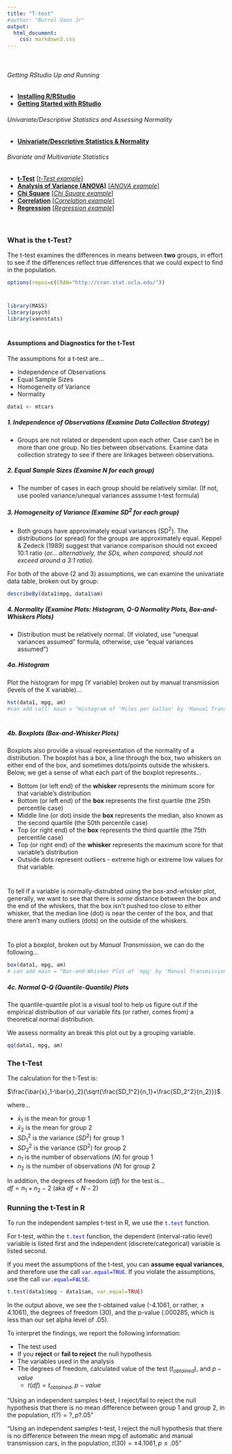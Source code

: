 ```yaml
---
title: "T-test"
#author: "Burrel Vann Jr"
output: 
  html_document: 
    css: markdown3.css
---
```

<br>

###### Getting RStudio Up and Running
* [**Installing R/RStudio**](installing.html)
* [**Getting Started with RStudio**](getting-started.html)

###### Univariate/Descriptive Statistics and Assessing Normality
* [**Univariate/Descriptive Statistics & Normality**](univariate-normality.html)

###### Bivariate and Multivariate Statistics
* [**t-Test**](t-test.html) [[*t-Test example*]](t-test-example.html)
* [**Analysis of Variance (ANOVA)**](anova.html) [[*ANOVA example*]](anova-example.html)
* [**Chi Square**](chi-square.html) [[*Chi Square example*]](chi-square-example.html)
* [**Correlation**](correlation.html) [[*Correlation example*]](correlation-example.html)
* [**Regression**](regression.html) [[*Regression example*]](regression-example.html)
<br><br>

#


### What is the t-Test?

The t-test examines the differences in means between **two** groups, in effort to see if the differences reflect true differences that we could expect to find in the population. 



```r
options(repos=c(CRAN="http://cran.stat.ucla.edu/"))
```

# 


```r
library(MASS)
library(psych)
library(vannstats)
```

#

#### Assumptions and Diagnostics for the t-Test

The assumptions for a t-test are...

* Independence of Observations
* Equal Sample Sizes
* Homogeneity of Variance
* Normality

```r
data1 <- mtcars
```


##### 1. Independence of Observations (Examine Data Collection Strategy)
* Groups are not related or dependent upon each other. Case can’t be in more than one group. No ties between observations. Examine data collection strategy to see if there are linkages between observations. 

##### 2. Equal Sample Sizes (Examine N for each group)
* The number of cases in each group should be relatively similar. (If not, use pooled variance/unequal variances asssume t-test formula)

##### 3. Homogeneity of Variance (Examine SD^2^ for each group)
* Both groups have approximately equal variances (SD^2^). The distributions (or spread) for the groups are approximately equal. Keppel & Zedeck (1989) suggest that variance comparison should not exceed 10:1 ratio (*or... alternatively, the SDs, when compared, should not exceed around a 3:1 ratio*). 

For both of the above (2 and 3) assumptions, we can examine the univariate data table, broken out by group:

```r
describeBy(data1$mpg, data1$am)
```


##### 4. Normality (Examine Plots: Histogram, Q-Q Normality Plots, Box-and-Whiskers Plots)
* Distribution must be relatively normal. (If violated, use “unequal variances assumed” formula, otherwise, use “equal variances assumed”)



##### 4a. Histogram

Plot the histogram for mpg (Y variable) broken out by manual transmission (levels of the X variable)...  

```r
hst(data1, mpg, am)
#can add call: main = "Histogram of 'Miles per Gallon' by 'Manual Transmission Type'"
```

#


##### 4b. Boxplots (Box-and-Whisker Plots)

Boxplots also provide a visual representation of the normality of a distribution. The boxplot has a box, a line through the box, two whiskers on either end of the box, and sometimes dots/points outside the whiskers. Below, we get a sense of what each part of the boxplot represents...

+ Bottom (or left end) of the **whisker** represents the minimum score for that variable's distribution
+ Bottom (or left end) of the **box** represents the first quartile (the 25th percentile case)
+ Middle line (or dot) inside the **box** represents the median, also known as the second quartile (the 50th percentile case)
+ Top (or right end) of the **box** represents the third quartile (the 75th percentile case)
+ Top (or right end) of the **whisker** represents the maximum score for that variable's distribution
+ Outside dots represent outliers - extreme high or extreme low values for that variable. 

#
#

To tell if a variable is normally-distrubted using the box-and-whisker plot, generally, we want to see that there is *some* distance between the box and the end of the whiskers, that the box isn't pushed too close to either whisker, that the median line (dot) is near the center of the box, and that there aren't many outliers (dots) on the outside of the whiskers.

#


To plot a boxplot, broken out by *Manual Transmission*, we can do the following...


```r
box(data1, mpg, am)
# can add main = "Bar-and-Whisker Plot of 'mpg' by 'Manual Transmission Type'"
```


##### 4c. Normal Q-Q (Quantile-Quantile) Plots

The quantile-quantile plot is a visual tool to help us figure out if the empirical distribution of our variable fits (or rather, comes from) a theoretical normal distribution.

We assess normality an break this plot out by a grouping variable. 

```r
qq(data1, mpg, am)
```


### The t-Test

The calculation for the t-Test is:

 $\frac{\bar{x}_1-\bar{x}_2}{\sqrt{\frac{SD_1^2}{n_1}+\frac{SD_2^2}{n_2}}}$
 
where... <br>

* $\bar{x}_1$ is the mean for group 1 <br>
* $\bar{x}_2$ is the mean for group 2 <br>
* $SD_1^2$ is the variance ($SD^2$) for group 1 <br>
* $SD_2^2$ is the variance ($SD^2$) for group 2 <br>
* $n_1$ is the number of observations ($N$) for group 1 <br>
* $n_2$ is the number of observations ($N$) for group 2 <br>

In addition, the degrees of freedom ($df$) for the test is...<br> 
$df = n_1 + n_2 -2$ (aka $df = N-2$)


### Running the t-Test in R


To run the independent samples t-test in R, we use the <span style="color:blue">`t.test`</span> function.

For t-test, within the <span style="color:blue">`t.test`</span> function, the dependent (interval-ratio level) variable is listed first and the independent (discrete/categorical) variable is listed second. 

If you meet the assumptions of the t-test, you can **assume equal variances**, and therefore use the call <span style="color:blue">`var.equal=TRUE`</span>. If you violate the assumptions, use the call <span style="color:blue">`var.equal=FALSE`</span>.


```r
t.test(data1$mpg ~ data1$am, var.equal=TRUE)
```

In the output above, we see the t-obtained value (-4.1061, or rather, $\pm$ 4.1061), the degrees of freedom (30), and the p-value (.000285, which is less than our set alpha level of .05).

To interpret the findings, we report the following information:

* The test used
* If you **reject** or **fail to reject** the null hypothesis
* The variables used in the analysis
* The degrees of freedom, calculated value of the test ($t_{obtained}$), and $p-value$
  + $t(df) = t_{obtained}$, $p-value$

“Using an independent samples t-test, I reject/fail to reject the null hypothesis that there is no mean difference between group 1 and group 2, in the population, $t(?) = ?, p ? .05$” 

“Using an independent samples t-test, I reject the null hypothesis that there is no difference between the mean mpg of automatic and manual transmission cars, in the population, $t(30) = \pm 4.1061, p \leq .05$” 


<br><br><br>
